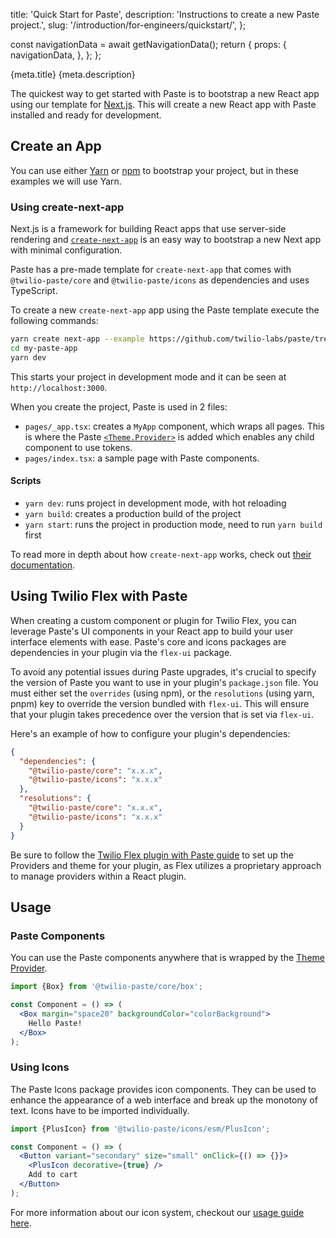   title: 'Quick Start for Paste',
  description: 'Instructions to create a new Paste project.',
  slug: '/introduction/for-engineers/quickstart/',
};



  const navigationData = await getNavigationData();
  return {
    props: {
      navigationData,
    },
  };
};

<PageHeader>
  <PageHeaderDetails>
    <PageHeaderHeading>{meta.title}</PageHeaderHeading>
    <PageHeaderParagraph>{meta.description}</PageHeaderParagraph>
  </PageHeaderDetails>
  <PageHeaderSeparator>
    <Separator orientation="horizontal"/>
  </PageHeaderSeparator>
</PageHeader>

<contentwrapper>

<PageAside data={mdxHeadings} />

<content>

The quickest way to get started with Paste is to bootstrap a new React app using our template for [Next.js](https://nextjs.org/). This will create a new React app with Paste installed and ready for development.

## Create an App

You can use either [Yarn](https://yarnpkg.com/lang/en/docs/cli/create/) or [npm](https://docs.npmjs.com/cli/init) to bootstrap your project, but in these examples we will use Yarn.

### Using create-next-app

Next.js is a framework for building React apps that use server-side rendering and [`create-next-app`](https://nextjs.org/docs/api-reference/create-next-app) is an easy way to bootstrap a new Next app with minimal configuration.

Paste has a pre-made template for `create-next-app` that comes with `@twilio-paste/core` and `@twilio-paste/icons` as dependencies and uses TypeScript.

To create a new `create-next-app` app using the Paste template execute the following commands:

```bash
yarn create next-app --example https://github.com/twilio-labs/paste/tree/main/templates/paste-nextjs-template my-paste-app
cd my-paste-app
yarn dev
```

This starts your project in development mode and it can be seen at `http://localhost:3000`.

When you create the project, Paste is used in 2 files:

- `pages/_app.tsx`: creates a `MyApp` component, which wraps all pages. This is where the Paste [`<Theme.Provider>`](/theme/#theme-provider) is added which enables any child component to use tokens.
- `pages/index.tsx`: a sample page with Paste components.

#### Scripts

- `yarn dev`: runs project in development mode, with hot reloading
- `yarn build`: creates a production build of the project
- `yarn start`: runs the project in production mode, need to run `yarn build` first

To read more in depth about how `create-next-app` works, check out [their documentation](https://nextjs.org/docs/api-reference/create-next-app).

## Using Twilio Flex with Paste

When creating a custom component or plugin for Twilio Flex, you can leverage Paste's UI components in your React app to build your user interface elements with ease. Paste's core and icons packages are dependencies in your plugin via the `flex-ui` package.

To avoid any potential issues during Paste upgrades, it's crucial to specify the version of Paste you want to use in your plugin's `package.json` file. You must either set the `overrides` (using npm), or the `resolutions` (using yarn, pnpm) key to override the version bundled with `flex-ui`. This will ensure that your plugin takes precedence over the version that is set via `flex-ui`.

Here's an example of how to configure your plugin's dependencies:
```json
{
  "dependencies": {
    "@twilio-paste/core": "x.x.x",
    "@twilio-paste/icons": "x.x.x"
  },
  "resolutions": {
    "@twilio-paste/core": "x.x.x",
    "@twilio-paste/icons": "x.x.x"
  }
}
```
Be sure to follow the [Twilio Flex plugin with Paste guide](https://www.twilio.com/docs/flex/developer/ui/use-paste-with-a-plugin) to set up the Providers and theme for your plugin, as Flex utilizes a proprietary approach to manage providers within a React plugin.

## Usage

### Paste Components

You can use the Paste components anywhere that is wrapped by the [Theme Provider](#setting-up-the-theme-provider).

```jsx
import {Box} from '@twilio-paste/core/box';

const Component = () => (
  <Box margin="space20" backgroundColor="colorBackground">
    Hello Paste!
  </Box>
);
```

### Using Icons

The Paste Icons package provides icon components. They can be used to enhance the appearance of a web interface and break
up the monotony of text. Icons have to be imported individually.

```jsx
import {PlusIcon} from '@twilio-paste/icons/esm/PlusIcon';

const Component = () => (
  <Button variant="secondary" size="small" onClick={() => {}}>
    <PlusIcon decorative={true} />
    Add to cart
  </Button>
);
```

For more information about our icon system, checkout our [usage guide here](/components/icon/usage-guidelines).

</content>

</contentwrapper>
